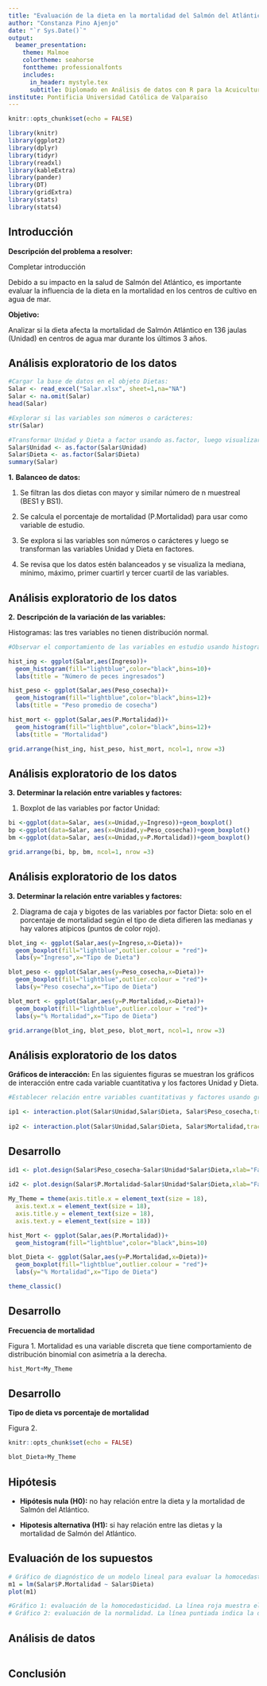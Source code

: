 ```yaml
---
title: "Evaluación de la dieta en la mortalidad del Salmón del Atlántico"
author: "Constanza Pino Ajenjo"
date: "`r Sys.Date()`"
output:
  beamer_presentation:
    theme: Malmoe
    colortheme: seahorse
    fonttheme: professionalfonts
    includes:
      in_header: mystyle.tex
      subtitle: Diplomado en Análisis de datos con R para la Acuicultura
institute: Pontificia Universidad Católica de Valparaíso
---
```


```r
knitr::opts_chunk$set(echo = FALSE)

library(knitr)
library(ggplot2)
library(dplyr)
library(tidyr)
library(readxl)
library(kableExtra)
library(pander)
library(DT)
library(gridExtra)
library(stats)
library(stats4)

```


## Introducción

**Descripción del problema a resolver:** 

Completar introducción

Debido a su impacto en la salud de Salmón del Atlántico, es importante evaluar la influencia de la dieta en la mortalidad en los centros de cultivo en agua de mar.

**Objetivo:** 

Analizar si la dieta afecta la mortalidad de Salmón Atlántico en 136 jaulas (Unidad) en centros de agua mar durante los últimos 3 años.


## Análisis exploratorio de los datos

```r

#Cargar la base de datos en el objeto Dietas:
Salar <- read_excel("Salar.xlsx", sheet=1,na="NA")
Salar <- na.omit(Salar)
head(Salar)

#Explorar si las variables son números o carácteres:
str(Salar)

#Transformar Unidad y Dieta a factor usando as.factor, luego visualizar que Unidad y Dieta estén transformados adecuadamente a factor y que los datos están balanceados:
Salar$Unidad <- as.factor(Salar$Unidad)
Salar$Dieta <- as.factor(Salar$Dieta)
summary(Salar)

```

**1.** **Balanceo de datos:**

1) Se filtran las dos dietas con mayor y similar número de n muestreal (BES1  y BS1).

2) Se calcula el porcentaje de mortalidad (P.Mortalidad) para usar como variable de estudio.

3) Se explora si las variables son números o carácteres y luego se transforman las variables Unidad y Dieta en factores.

4) Se revisa que los datos estén balanceados y se visualiza la mediana, mínimo, máximo, primer cuartirl y tercer cuartil de las variables.


## Análisis exploratorio de los datos

**2.** **Descripción de la variación de las variables:**

Histogramas: las tres variables no tienen distribución normal.

```r
#Observar el comportamiento de las variables en estudio usando histogramas y boxplot (valor atípico se muestra en punto de color rojo):

hist_ing <- ggplot(Salar,aes(Ingreso))+
  geom_histogram(fill="lightblue",color="black",bins=10)+
  labs(title = "Número de peces ingresados")

hist_peso <- ggplot(Salar,aes(Peso_cosecha))+
  geom_histogram(fill="lightblue",color="black",bins=12)+
  labs(title = "Peso promedio de cosecha")

hist_mort <- ggplot(Salar,aes(P.Mortalidad))+
  geom_histogram(fill="lightblue",color="black",bins=12)+
  labs(title = "Mortalidad")

grid.arrange(hist_ing, hist_peso, hist_mort, ncol=1, nrow =3)

```

## Análisis exploratorio de los datos

**3.** **Determinar la relación entre variables y factores:**

1) Boxplot de las variables por factor Unidad: 

```r

bi <-ggplot(data=Salar, aes(x=Unidad,y=Ingreso))+geom_boxplot()
bp <-ggplot(data=Salar, aes(x=Unidad,y=Peso_cosecha))+geom_boxplot()
bm <-ggplot(data=Salar, aes(x=Unidad,y=P.Mortalidad))+geom_boxplot()

grid.arrange(bi, bp, bm, ncol=1, nrow =3)
```


## Análisis exploratorio de los datos

**3.** **Determinar la relación entre variables y factores:**

2) Diagrama de caja y bigotes de las variables por factor Dieta: solo en el porcentaje de mortalidad según el tipo de dieta difieren las medianas y hay valores atípicos (puntos de color rojo).

```r

blot_ing <- ggplot(Salar,aes(y=Ingreso,x=Dieta))+
  geom_boxplot(fill="lightblue",outlier.colour = "red")+
  labs(y="Ingreso",x="Tipo de Dieta")

blot_peso <- ggplot(Salar,aes(y=Peso_cosecha,x=Dieta))+
  geom_boxplot(fill="lightblue",outlier.colour = "red")+
  labs(y="Peso cosecha",x="Tipo de Dieta")

blot_mort <- ggplot(Salar,aes(y=P.Mortalidad,x=Dieta))+
  geom_boxplot(fill="lightblue",outlier.colour = "red")+
  labs(y="% Mortalidad",x="Tipo de Dieta")

grid.arrange(blot_ing, blot_peso, blot_mort, ncol=1, nrow =3)
```


## Análisis exploratorio de los datos

**Gráficos de interacción:**
En las siguientes figuras se muestran los gráficos de interacción entre cada variable cuantitativa y los factores Unidad y Dieta.

```r
#Establecer relación entre variables cuantitativas y factores usando gráficas de correlación, boxplot, interacción o de tamaño de los efectos:

ip1 <- interaction.plot(Salar$Unidad,Salar$Dieta, Salar$Peso_cosecha,trace.label="Dieta",fun=mean, xlab="Unidad",ylab="Peso cosecha",type="b", col= c("black", "blue"),pch=c(19,17))
 
ip2 <- interaction.plot(Salar$Unidad,Salar$Dieta, Salar$Mortalidad,trace.label="Dieta",fun=mean,xlab="Unidad",ylab=" % Mortalidad",type="b", col= c("black", "blue"),pch=c(19,17))

```

## Desarrollo
```r
id1 <- plot.design(Salar$Peso_cosecha~Salar$Unidad*Salar$Dieta,xlab="Factores", ylab="Peso cosecha")
 
id2 <- plot.design(Salar$P.Mortalidad~Salar$Unidad*Salar$Dieta,xlab="Factores", ylab="% Mortalidad")

```


```r

My_Theme = theme(axis.title.x = element_text(size = 18),
  axis.text.x = element_text(size = 18),
  axis.title.y = element_text(size = 18),
  axis.text.y = element_text(size = 18))

hist_Mort <- ggplot(Salar,aes(P.Mortalidad))+
  geom_histogram(fill="lightblue",color="black",bins=10)

blot_Dieta <- ggplot(Salar,aes(y=P.Mortalidad,x=Dieta))+
  geom_boxplot(fill="lightblue",outlier.colour = "red")+
  labs(y="% Mortalidad",x="Tipo de Dieta")

theme_classic()

```

## Desarrollo

**Frecuencia de mortalidad**

Figura 1. Mortalidad es una variable discreta que tiene comportamiento de distribución binomial con asimetría a la derecha.
```r

hist_Mort+My_Theme

```





## Desarrollo

**Tipo de dieta vs porcentaje de mortalidad**

Figura 2.
```r
knitr::opts_chunk$set(echo = FALSE)

blot_Dieta+My_Theme
```
 

## Hipótesis

- **Hipótesis nula (H0):** no hay relación entre la dieta y la mortalidad de Salmón del Atlántico.

- **Hipotesis alternativa (H1):** si hay relación entre las dietas y la mortalidad de Salmón del Atlántico.


## Evaluación de los supuestos

```r
# Gráfico de diagnóstico de un modelo lineal para evaluar la homocedasticidad y normalidad de los residuos
m1 = lm(Salar$P.Mortalidad ~ Salar$Dieta)
plot(m1)

#Gráfico 1: evaluación de la homocedasticidad. La línea roja muestra el promedio de los valores. Se observa que a medida que en el eje x aumentan los valores ajustados hacia la derecha, aumentan la dispersión de los residuales. Esto indica que no hay homocedasticidad.
# Gráfico 2: evaluación de la normalidad. La línea puntiada indica la distribución normal. Se observa desviación de los residuales en los cuantiles teóricos de la distribución normal. Es decir, no hay distribución normal.
```



## Análisis de datos

```r



```




## Conclusión

```r

```

